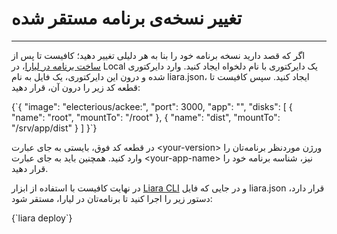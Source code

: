 
<Layout>

# تغییر نسخه‌ی برنامه مستقر شده
<hr className="mb-2" />

اگر که قصد دارید نسخه برنامه خود را بنا به هر دلیلی تغییر دهید؛ کافیست تا پس از <a href="../quick-start" className="blue-link">ساخت برنامه در لیارا</a>، در Local یک دایرکتوری با نام دلخواه ایجاد کنید.
وارد دایرکتوری شده و درون این دایرکتوری، یک فایل به نام <Important>liara.json</Important>، ایجاد کنید. سپس کافیست تا قطعه کد زیر را درون آن، قرار دهید:

<div className="h-4" />
<div dir='ltr'>
    <Highlight className="json">
      {`{
    "image": "electerious/ackee:<your-version>",
    "port": 3000,
    "app": "<your-app-name>",
    "disks": [
      {
        "name": "root",
        "mountTo": "/root"
      },
      {
        "name": "dist",
        "mountTo": "/srv/app/dist"
      }
  ]
}`}
    </Highlight>
</div>
<div className="h-2" />

در قطعه کد فوق، بایستی به جای عبارت <Important>\<your-version\></Important> 
ورژن موردنظر برنامه‌تان را وارد کنید.
همچنین باید به جای عبارت
<Important>\<your-app-name\></Important> نیز، 
شناسه برنامه خود را قرار دهید. 
<div className="h-2" />

در نهایت کافیست با استفاده از ابزار <a href="/references/liara-cli/about" className="blue-link"><Important>Liara CLI</Important></a> و در جایی که فایل <Important>liara.json</Important> قرار دارد، دستور زیر را اجرا کنید تا برنامه‌تان در لیارا، مستقر شود:

<div className="h-4" />
<div dir='ltr'>
    <Highlight className="json">
      {`liara deploy`}
    </Highlight>
</div>
<div className="h-2" />

</Layout>
